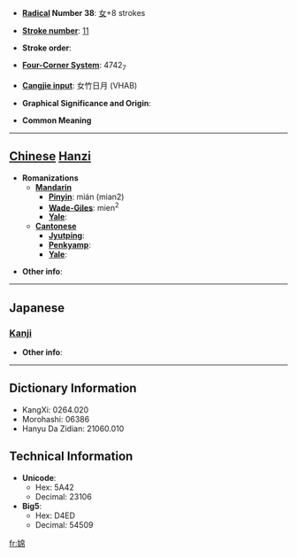 * '''[[Wiktionary:Chinese radical index| Radical]] Number 38''': [[Wiktionary:Chinese radical index 女|女]]+8 strokes

* '''[[Wiktionary:Chinese total strokes index|Stroke number]]''': [[Wiktionary:Chinese total strokes index 11|11]]

* '''Stroke order''': 

* '''[[Wiktionary:Chinese four corner index|Four-Corner System]]''': 4742<sub>7</sub>

* '''[[Wiktionary:Chinese Cangjie index|Cangjie input]]''': 女竹日月 (VHAB)

* '''Graphical Significance and Origin''': 

* '''Common Meaning'''

----

== [[Chinese]] [[Hanzi]] ==

* '''Romanizations'''
** '''[[Mandarin]]'''
*** '''[[Pinyin]]''': mián (mian2)
*** '''[[Wade-Giles]]''': mien<sup>2</sup>
*** '''[[Yale]]''': 
** '''[[Cantonese]]'''
*** '''[[Jyutping]]''':
*** '''[[Penkyamp]]''': 
*** '''[[Yale]]''': 

* '''Other info''': 

----

==Japanese==
===[[Kanji]]===
{{kanji|on readings=
|kun readings=[[べん]] (ben), [[めん]] (men)
}}

* '''Other info''':  

----

== Dictionary Information ==

* KangXi: 0264.020
* Morohashi: 06386
* Hanyu Da Zidian: 21060.010

== Technical Information ==

* '''Unicode''':
** Hex: 5A42
** Decimal: 23106
* '''Big5''':
** Hex: D4ED
** Decimal: 54509

[[fr:婂]]